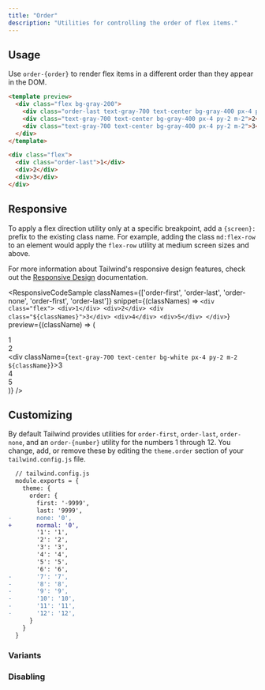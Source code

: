 ```yaml
---
title: "Order"
description: "Utilities for controlling the order of flex items."
---
```




## Usage

Use `order-{order}` to render flex items in a different order than they appear in the DOM.

```html
<template preview>
  <div class="flex bg-gray-200">
    <div class="order-last text-gray-700 text-center bg-gray-400 px-4 py-2 m-2">1</div>
    <div class="text-gray-700 text-center bg-gray-400 px-4 py-2 m-2">2</div>
    <div class="text-gray-700 text-center bg-gray-400 px-4 py-2 m-2">3</div>
  </div>
</template>

<div class="flex">
  <div class="order-last">1</div>
  <div>2</div>
  <div>3</div>
</div>
```


## Responsive

To apply a flex direction utility only at a specific breakpoint, add a `{screen}:` prefix to the existing class name. For example, adding the class `md:flex-row` to an element would apply the `flex-row` utility at medium screen sizes and above.

For more information about Tailwind's responsive design features, check out the [Responsive Design](/docs/responsive-design) documentation.

<ResponsiveCodeSample
  classNames={['order-first', 'order-last', 'order-none', 'order-first', 'order-last']}
  snippet={(classNames) => `
    <div class="flex">
      <div>1</div>
      <div>2</div>
      <div class="${classNames}">3</div>
      <div>4</div>
      <div>5</div>
    </div>
  `}
  preview={(className) => (
    <div className="flex bg-gray-200">
      <div className="text-gray-700 text-center bg-gray-400 px-4 py-2 m-2">1</div>
      <div className="text-gray-700 text-center bg-gray-400 px-4 py-2 m-2">2</div>
      <div className={`text-gray-700 text-center bg-white px-4 py-2 m-2 ${className}`}>3</div>
      <div className="text-gray-700 text-center bg-gray-400 px-4 py-2 m-2">4</div>
      <div className="text-gray-700 text-center bg-gray-400 px-4 py-2 m-2">5</div>
    </div>
  )}
/>

## Customizing

By default Tailwind provides utilities for `order-first`, `order-last`, `order-none`, and an `order-{number}` utility for the numbers 1 through 12. You change, add, or remove these by editing the `theme.order` section of your `tailwind.config.js` file.

```diff
  // tailwind.config.js
  module.exports = {
    theme: {
      order: {
        first: '-9999',
        last: '9999',
-       none: '0',
+       normal: '0',
        '1': '1',
        '2': '2',
        '3': '3',
        '4': '4',
        '5': '5',
        '6': '6',
-       '7': '7',
-       '8': '8',
-       '9': '9',
-       '10': '10',
-       '11': '11',
-       '12': '12',
      }
    }
  }
```

### Variants

<Variants plugin="order" />

### Disabling

<Disabling plugin="order" />
